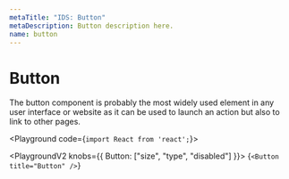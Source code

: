 ```yaml
---
metaTitle: "IDS: Button"
metaDescription: Button description here.
name: button
---
```


# Button

<Description>
  The button component is probably the most widely used element in any user
  interface or website as it can be used to launch an action but also to link to
  other pages.
</Description>

<Playground code={`import React from 'react';`}>
  <ButtonDemo />
</Playground>

<PlaygroundV2 knobs={{ Button: ["size", "type", "disabled"] }}>
  {`<Button title="Button" />`}
</PlaygroundV2>
